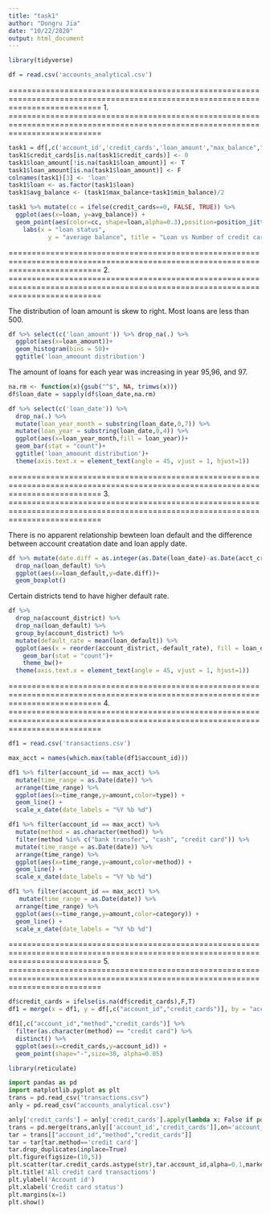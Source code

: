 ```yaml
---
title: "task1"
author: "Dongru Jia"
date: "10/22/2020"
output: html_document
---
```

```r
library(tidyverse)
```

```r
df = read.csv('accounts_analytical.csv')
```

================================================================================================================================
1.
================================================================================================================================

```r
task1 = df[,c('account_id','credit_cards','loan_amount',"max_balance","min_balance")]
task1$credit_cards[is.na(task1$credit_cards)] <- 0
task1$loan_amount[!is.na(task1$loan_amount)] <- T
task1$loan_amount[is.na(task1$loan_amount)] <- F
colnames(task1)[3] <- 'loan'
task1$loan <- as.factor(task1$loan)
task1$avg_balance <- (task1$max_balance+task1$min_balance)/2

task1 %>% mutate(cc = ifelse(credit_cards==0, FALSE, TRUE)) %>%
  ggplot(aes(x=loan, y=avg_balance)) +
  geom_point(aes(color=cc, shape=loan,alpha=0.3),position=position_jitter(0.4)) +
    labs(x = "loan status",
           y = "average balance", title = "Loan vs Number of credit cards vs Average balance")

```

================================================================================================================================
2.
================================================================================================================================

The distribution of loan amount is skew to right. Most loans are less than 500.

```r
df %>% select(c('loan_amount')) %>% drop_na(.) %>% 
  ggplot(aes(x=loan_amount))+
  geom_histogram(bins = 50)+
  ggtitle('loan_amoount distribution')

```
The amount of loans for each year was increasing in year 95,96, and 97.
```r
na.rm <- function(x){gsub("^$", NA, trimws(x))}
df$loan_date = sapply(df$loan_date,na.rm)

df %>% select(c('loan_date')) %>% 
  drop_na(.) %>% 
  mutate(loan_year_month = substring(loan_date,0,7)) %>%
  mutate(loan_year = substring(loan_date,0,4)) %>%
  ggplot(aes(x=loan_year_month,fill = loan_year))+
  geom_bar(stat = "count")+
  ggtitle('loan_amoount distribution')+
  theme(axis.text.x = element_text(angle = 45, vjust = 1, hjust=1))

```

================================================================================================================================
3.
================================================================================================================================

There is no apparent relationship bewteen loan default and the difference between account creatation date and loan apply date.
```r
df %>% mutate(date.diff = as.integer(as.Date(loan_date)-as.Date(acct_creation_date))) %>%
  drop_na(loan_default) %>%
  ggplot(aes(x=loan_default,y=date.diff))+
  geom_boxplot()

```

Certain districts tend to have higher default rate.
```r
df %>%
  drop_na(account_district) %>%
  drop_na(loan_default) %>%
  group_by(account_district) %>%
  mutate(default_rate = mean(loan_default)) %>%
  ggplot(aes(x = reorder(account_district,-default_rate), fill = loan_default)) +
    geom_bar(stat = "count")+
    theme_bw()+
  theme(axis.text.x = element_text(angle = 45, vjust = 1, hjust=1))
```

================================================================================================================================
4.
================================================================================================================================
```r
df1 = read.csv('transactions.csv')
```

```r
max_acct = names(which.max(table(df1$account_id)))

df1 %>% filter(account_id == max_acct) %>%
  mutate(time_range = as.Date(date)) %>%
  arrange(time_range) %>%
  ggplot(aes(x=time_range,y=amount,color=type)) +
  geom_line() +
  scale_x_date(date_labels = "%Y %b %d")

df1 %>% filter(account_id == max_acct) %>%
  mutate(method = as.character(method)) %>%
  filter(method %in% c("bank transfer", "cash", "credit card")) %>%
  mutate(time_range = as.Date(date)) %>%
  arrange(time_range) %>%
  ggplot(aes(x=time_range,y=amount,color=method)) +
  geom_line() +
  scale_x_date(date_labels = "%Y %b %d")

df1 %>% filter(account_id == max_acct) %>%
   mutate(time_range = as.Date(date)) %>%
  arrange(time_range) %>%
  ggplot(aes(x=time_range,y=amount,color=category)) +
  geom_line() +
  scale_x_date(date_labels = "%Y %b %d")
```

================================================================================================================================
5.
================================================================================================================================
```r
df$credit_cards = ifelse(is.na(df$credit_cards),F,T)
df1 = merge(x = df1, y = df[,c("account_id","credit_cards")], by = "account_id", all.x = TRUE)
```
```r
df1[,c("account_id","method","credit_cards")] %>% 
  filter(as.character(method) == "credit card") %>%
  distinct() %>%
  ggplot(aes(x=credit_cards,y=account_id)) +
  geom_point(shape="-",size=30, alpha=0.05)
```


```r
library(reticulate)
```
```python
import pandas as pd
import matplotlib.pyplot as plt
trans = pd.read_csv("transactions.csv")
anly = pd.read_csv("accounts_analytical.csv")
```

```python
anly['credit_cards'] = anly['credit_cards'].apply(lambda x: False if pd.isna(x) else True)
trans = pd.merge(trans,anly[['account_id','credit_cards']],on='account_id',how='left')
tar = trans[["account_id","method","credit_cards"]]
tar = tar[tar.method=='credit card']
tar.drop_duplicates(inplace=True)
plt.figure(figsize=(10,5))
plt.scatter(tar.credit_cards.astype(str),tar.account_id,alpha=0.1,marker='_',s=1000)
plt.title('All credit card transactions')
plt.ylabel('Account id')
plt.xlabel('Credit card status')
plt.margins(x=1)
plt.show()
```






